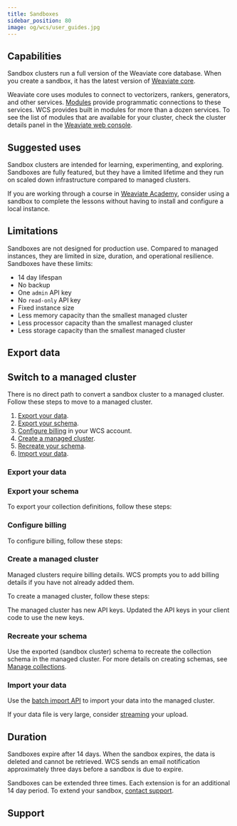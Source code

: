 ```yaml
---
title: Sandboxes
sidebar_position: 80
image: og/wcs/user_guides.jpg
---
```




<TwoClusterTypes />

## Capabilities

Sandbox clusters run a full version of the Weaviate core database. When you create a sandbox, it has the latest version of [Weaviate core](/developers/weaviate/release-notes#weaviate-core).

Weaviate core uses modules to connect to vectorizers, rankers, generators, and other services. [Modules](/developers/weaviate/modules) provide programmatic connections to these services. WCS provides built in modules for more than a dozen services. To see the list of modules that are available for your cluster, check the cluster details panel in the [Weaviate web console](https://console.weaviate.cloud).

## Suggested uses

Sandbox clusters are intended for learning, experimenting, and exploring. Sandboxes are fully featured, but they have a limited lifetime and they run on scaled down infrastructure compared to managed clusters. 

If you are working through a course in [Weaviate Academy](https://weaviate.io/developers/academy), consider using a sandbox to complete the lessons without having to install and configure a local instance.

## Limitations

Sandboxes are not designed for production use. Compared to managed instances, they are limited in size, duration, and operational resilience. Sandboxes have these limits:

- 14 day lifespan
- No backup
- One `admin` API key
- No `read-only` API key
- Fixed instance size
- Less memory capacity than the smallest managed cluster
- Less processor capacity than the smallest managed cluster
- Less storage capacity than the smallest managed cluster

## Export data

<ExportData />

## Switch to a managed cluster

There is no direct path to convert a sandbox cluster to a managed cluster. Follow these steps to move to a managed cluster.

1. [Export your data](#export-your-data).
1. [Export your schema](#export-your-schema).
1. [Configure billing](#configure-billing) in your WCS account.
1. [Create a managed cluster](#create-a-managed-cluster).
1. [Recreate your schema](#recreate-your-schema).
1. [Import your data](#import-your-data).

### Export your data

<ExportData />

### Export your schema

To export your collection definitions, follow these steps:

<Tabs groupId="languages">
  <TabItem value="py" label="Python (v4)">
    <FilteredTextBlock
      text={PyCode}
      startMarker="# START ReadAllCollections"
      endMarker="# END ReadAllCollections"
      language="py"
    />
  </TabItem>

  <TabItem value="py3" label="Python (v3)">
    <FilteredTextBlock
      text={PyCodeV3}
      startMarker="# START ReadAllCollections"
      endMarker="# END ReadAllCollections"
      language="py"
    />
  </TabItem>

  <TabItem value="js" label="JavaScript/TypeScript">
    <FilteredTextBlock
      text={TSCode}
      startMarker="// START ReadAllCollections"
      endMarker="// END ReadAllCollections"
      language="ts"
    />
  </TabItem>

  <TabItem value="java" label="Java">
    <FilteredTextBlock
      text={JavaCode}
      startMarker="// START ReadAllCollections"
      endMarker="// END ReadAllCollections"
      language="java"
    />
  </TabItem>

  <TabItem value="go" label="Go">
    <FilteredTextBlock
      text={GoCode}
      startMarker="// START ReadAllCollections"
      endMarker="// END ReadAllCollections"
      language="go"
    />
  </TabItem>
</Tabs>

### Configure billing

To configure billing, follow these steps:


<ConfigureBilling/>

### Create a managed cluster

Managed clusters require billing details. WCS prompts you to add billing details if you have not already added them.

To create a managed cluster, follow these steps:


<CreateManagedCluster />

The managed cluster has new API keys. Updated the API keys in your client code to use the new keys. 
 
### Recreate your schema

Use the exported (sandbox cluster) schema to recreate the collection schema in the managed cluster. For more details on creating schemas, see [Manage collections](/developers/weaviate/manage-data/collections#create-a-collection).

<Tabs groupId="languages">
  <TabItem value="py" label="Python (v4)">
    <FilteredTextBlock
      text={PyCode}
      startMarker="# START CreateCollectionWithProperties"
      endMarker="# END CreateCollectionWithProperties"
      language="py"
    />
  </TabItem>

  <TabItem value="py3" label="Python (v3)">
    <FilteredTextBlock
      text={PyCodeV3}
      startMarker="# START CreateCollectionWithProperties"
      endMarker="# END CreateCollectionWithProperties"
      language="py"
    />
  </TabItem>

  <TabItem value="js" label="JavaScript/TypeScript">
    <FilteredTextBlock
      text={TSCode}
      startMarker="// START CreateCollectionWithProperties"
      endMarker="// END CreateCollectionWithProperties"
      language="ts"
    />
  </TabItem>

</Tabs>

### Import your data

Use the [batch import API](/developers/weaviate/manage-data/import) to import your data into the managed cluster. 

If your data file is very large, consider [streaming](/developers/weaviate/manage-data/import#stream-data-from-large-files) your upload.

## Duration

Sandboxes expire after 14 days. When the sandbox expires, the data is deleted and cannot be retrieved.
WCS sends an email notification approximately three days before a sandbox is due to expire. 

Sandboxes can be extended three times. Each extension is for an additional 14 day period. To extend your sandbox, [contact support](mailto:support@weaviate.io).

## Support


<SupportAndTrouble />